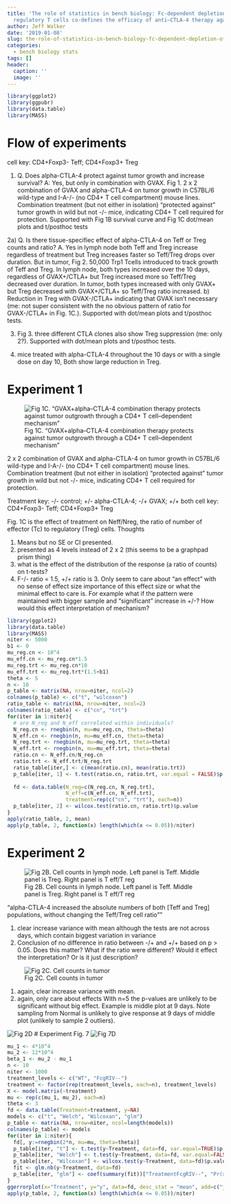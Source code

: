 ```yaml
---
title: 'The role of statistics in bench biology: Fc-dependent depletion of tumor-infiltrating
  regulatory T cells co-defines the efficacy of anti–CTLA-4 therapy against melanoma'
author: Jeff Walker
date: '2019-01-08'
slug: the-role-of-statistics-in-bench-biology-fc-dependent-depletion-of-tumor-infiltrating-regulatory-t-cells-co-defines-the-efficacy-of-anti-ctla-4-therapy-against-melanoma
categories:
  - bench biology stats
tags: []
header:
  caption: ''
  image: ''
---
```

```r
library(ggplot2)
library(ggpubr)
library(data.table)
library(MASS)
```

# Flow of experiments
cell key: CD4+Foxp3- Teff; CD4+Foxp3+ Treg

1. Q. Does alpha-CTLA-4 protect against tumor growth and increase survival? A: Yes, but only in combination with GVAX. Fig 1. 2 x 2 combination of GVAX and alpha-CTLA-4 on tumor growth in C57BL/6 wild-type and I-A-/- (no CD4+ T cell compartment) mouse lines. Combination treatment (but not either in isolation) "protected against" tumor growth in wild but not -/- mice, indicating CD4+ T cell required for protection. Supported with Fig 1B survival curve and Fig 1C dot/mean plots and t/posthoc tests

2a) Q. Is there tissue-specifiec effect of alpha-CTLA-4 on Teff or Treg counts and ratio? A. Yes in lymph node both Teff and Treg increase regardless of treatment but Treg increases faster so Teff/Treg drops over duration. But in tumor, Fig 2. 50,000 Trp1 Tcells introduced to track growth of Teff and Treg. In lymph node, both types increased over the 10 days, regardless of GVAX+/CTLA+ but Treg increased more so Teff/Treg decreased over duration. In tumor, both types increased with only GVAX+ but Treg decreased with GVAX+/CTLA+ so Teff/Treg ratio increased. b) Reduction in Treg with GVAX-/CTLA+ indicating that GVAX isn't necessary (me: not super consistent with the no obvious pattern of ratio for GVAX-/CTLA+ in Fig. 1C.).  Supported with dot/mean plots and t/posthoc tests.

3) Fig 3. three different CTLA clones also show Treg suppression (me: only 2?). Supported with dot/mean plots and t/posthoc tests.

4) mice treated with alpha-CTLA-4 throughout the 10 days or with a single dose on day 10, Both show large reduction in Treg.

# Experiment 1
![Fig 1C. "GVAX+alpha–CTLA-4 combination therapy protects against tumor outgrowth through a CD4+ T cell–dependent mechanism"](images/2019-01-08/fig1c.png) 

2 x 2 combination of GVAX and alpha-CTLA-4 on tumor growth in C57BL/6 wild-type and I-A-/- (no CD4+ T cell compartment) mouse lines. Combination treatment (but not either in isolation) "protected against" tumor growth in wild but not -/- mice, indicating CD4+ T cell required for protection.

Treatment key: -/- control; +/- alpha-CTLA-4; -/+ GVAX; +/+ both
cell key: CD4+Foxp3- Teff; CD4+Foxp3+ Treg

Fig. 1C is the effect of treatment on Neff/Nreg, the ratio of number of effector (Tc) to regulatory (Treg) cells. Thoughts

1. Means but no SE or CI presented.
2. presented as 4 levels instead of 2 x 2 (this seems to be a graphpad prism thing)
3. what is the effect of the distribution of the response (a ratio of counts) on t-tests?
4. F-/- ratio = 1.5, +/+ ratio is 3. Only seem to care about "an effect" with no sense of effect size importance of this effect size or what the minimal effect to care is. For example what if the pattern were maintained with bigger sample and "significant" increase in +/-? How would this effect interpretation of mechanism?

```r
library(ggplot2)
library(data.table)
library(MASS)
niter <- 5000
b1 <- 0
mu_reg.cn <- 10^4
mu_eff.cn <- mu_reg.cn*1.5
mu_reg.trt <- mu_reg.cn*10
mu_eff.trt <- mu_reg.trt*(1.5+b1)
theta <- 5
n <- 10
p_table <- matrix(NA, nrow=niter, ncol=2)
colnames(p_table) <- c("t", "wilcoxon")
ratio_table <- matrix(NA, nrow=niter, ncol=2)
colnames(ratio_table) <- c("cn", "trt")
for(iter in 1:niter){
  # are N_reg and N_eff correlated within individuals?
  N_reg.cn <- rnegbin(n, mu=mu_reg.cn, theta=theta)
  N_eff.cn <- rnegbin(n, mu=mu_eff.cn, theta=theta)
  N_reg.trt <- rnegbin(n, mu=mu_reg.trt, theta=theta)
  N_eff.trt <- rnegbin(n, mu=mu_eff.trt, theta=theta)
  ratio.cn <- N_eff.cn/N_reg.cn
  ratio.trt <- N_eff.trt/N_reg.trt
  ratio_table[iter,] <- c(mean(ratio.cn), mean(ratio.trt))
  p_table[iter, 1] <- t.test(ratio.cn, ratio.trt, var.equal = FALSE)$p.value
  
  fd <- data.table(N_reg=c(N_reg.cn, N_reg.trt), 
                   N_eff=c(N_eff.cn, N_eff.trt), 
                   treatment=rep(c("cn", "trt"), each=n))
  p_table[iter, 2] <- wilcox.test(ratio.cn, ratio.trt)$p.value
}
apply(ratio_table, 2, mean)
apply(p_table, 2, function(x) length(which(x <= 0.05))/niter)
```


# Experiment 2
![Fig 2B. Cell counts in lymph node. Left panel is Teff. Middle panel is Treg. Right panel is T eff/T reg](images/2019-01-08/fig2b.png)

"alpha-CTLA-4 increased the absolute numbers of both [Teff and Treg] populations, without changing the Teff/Treg cell ratio""

1. clear increase variance with mean although the tests are not across days, which contain biggest variation in variance
2. Conclusion of no difference in ratio between -/+ and +/+ based on p > 0.05. Does this matter? What if the ratio were different? Would it effect the interpretation? Or is it just description?

![Fig 2C. Cell counts in tumor](images/2019-01-08/fig2c.png)

1. again, clear increase variance with mean.
2. again, only care about effects With n=5 the p-values are unlikely to be significant without big effect. Example is middle plot at 9 days. Note sampling from Normal is unlikely to give response at 9 days of middle plot (unlikely to sample 2 outliers).

![Fig 2D](images/2019-01-08/fig2d.png)
# Experiment Fig. 7
![Fig 7D](images/2019-01-08/fig7d.png)
```r
mu_1 <- 4*10^4
mu_2 <- 12*10^4
beta_1 <- mu_2 - mu_1
n <- 10
niter <- 1000
treatment_levels <- c("WT", "FcgRIV--")
treatment <- factor(rep(treatment_levels, each=n), treatment_levels)
X <- model.matrix(~treatment)
mu <- rep(c(mu_1, mu_2), each=n)
theta <- 3
fd <- data.table(Treatment=treatment, y=NA)
models <- c("t", "Welch", "Wilcoxan", "glm")
p_table <- matrix(NA, nrow=niter, ncol=length(models))
colnames(p_table) <- models
for(iter in 1:niter){
  fd[, y:=rnegbin(2*n, mu=mu, theta=theta)]
  p_table[iter, "t"] <- t.test(y~Treatment, data=fd, var.equal=TRUE)$p.value
  p_table[iter, "Welch"] <- t.test(y~Treatment, data=fd, var.equal=FALSE)$p.value
  p_table[iter, "Wilcoxan"] <- wilcox.test(y~Treatment, data=fd)$p.value
  fit <- glm.nb(y~Treatment, data=fd)
  p_table[iter, "glm"] <- coef(summary(fit))["TreatmentFcgRIV--", "Pr(>|z|)"]
}
ggerrorplot(x="Treatment", y="y", data=fd, desc_stat = "mean", add=c("jitter"))
apply(p_table, 2, function(x) length(which(x <= 0.05))/niter)

```


